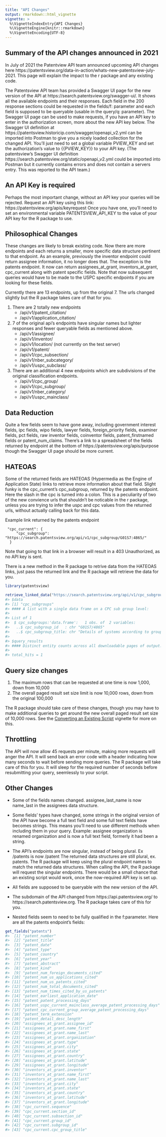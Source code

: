 ```yaml
---
title: "API Changes"
output: rmarkdown::html_vignette
vignette: >
  %\VignetteIndexEntry{API Changes}
  %\VignetteEngine{knitr::rmarkdown}
  %\VignetteEncoding{UTF-8}
---
```




## Summary of the API changes announced in 2021
 
In July of 2021 the Patentview API team announced upcoming API changes here https://patentsview.org/data-in-action/whats-new-patentsview-july-2021.  This page will explain the impact to the r package and any existing code.
 
The Patentsview API team has provided a Swagger UI page for the new version of the API at https://search.patentsview.org/swagger-ui/. It shows all the available endpoints and their responses.  Each field in the 200 response sections could be requested in the fields/f: parameter and each field is supposed to be queryable (usable in the query/q: parameter).  The Swagger UI page can be used to make requests, if you have an API key to enter in the authorization screen, more about the new API key below.  The Swagger UI definition at https://patentsview.historicip.com/swagger/openapi_v2.yml can be imported into Postman to give you a nicely loaded collection for the changed API. You'll just need to set a global variable PVIEW_KEY and set the authorization's value to {{PVIEW_KEY}} to your API key. (The patentsview's Swagger UI definition https://search.patentsview.org/static/openapi_v2.yml could be imported into Postman but it currently contains errors and does not contain a servers entry.  This was reported to the API team.)

## An API Key is required
Perhaps the most important change, without an API key your queries will be rejected.  Request an API key using this link: https://patentsview.org/apis/keyrequest  Once you have one, you'll need to set an environmental variable PATENTSVIEW_API_KEY to the value of your API key for the R package to use.

## Philosophical Changes
These changes are likely to break existing code.  Now there are more endpoints and each returns a smaller, more specific data structure pertinent to that endpoint. As an example, previously the inventor endpoint could return assignee information, it no longer does that.  The exception is the patents endpoint.  It now can return assignees_at_grant, inventors_at_grant, cpc_current along with patent specific fields. Note that now subsequent queries would have to be made to the USPC specific endpoints if you are looking for these fields.

Currently there are 13 endpoints, up from the original 7.  The urls changed slightly but the R package takes care of that for you.  

1. There are 2 totally new endpoints  
   -  /api/v1/patent_citation/  
   -  /api/v1/application_citation/  
2. 7 of the original api's endpoints have singular names but lighter responses and fewer queryable fields as mentioned above.  
   -  /api/v1/assignee/  
   -  /api/v1/inventor/  
   -  /api/v1/location/  (not currently on the test server)  
   -  /api/v1/patent/  
   -  /api/v1/cpc_subsection/  
   -  /api/v1/nber_subcategory/  
   -  /api/v1/uspc_subclass/  
3. There are an additional 4 new endpoints which are subdivisions of the original classification endpoints.  
   - /api/v1/cpc_group/  
   - /api/v1/cpc_subgroup/  
   - /api/v1/nber_category/  
   - /api/v1/uspc_mainclass/  

## Data Reduction

Quite a few fields seem to have gone away, including government interest fields, ipc fields, wipo fields, lawyer fields, foreign_priority fields, examiner fields, pct fields, raw inventor fields, coinventor fields, patent_firstnamed fields or patent_num_claims.  There's a link to a spreadsheet of the fields returned by endpoint at the bottom of https://patentsview.org/apis/purpose though the Swagger UI page should be more current.


## HATEOAS
Some of the returned fields are HATEOAS (Hypermedia as the Engine of Application State) links to retrieve more information about that field. Slight funky is the cpc_current's cpc_subgroup, returned by the patents endpoint.  Here the slash in the cpc is turned into a colon.  This is a peculiarity of two of the new convience urls that shouldn't be noticable in the r package, unless you are trying to infer the uspc and cpc values from the returned urls, without actually calling back for this data.

Example link returned by the patents endpoint
```
 "cpc_current": {
     "cpc_subgroup": "https://search.patentsview.org/api/v1/cpc_subgroup/G01S7:4865/"  
  }
```
Note that going to that link in a browser will result in a 403 Unauthorized, as no API key is sent.

There is a new method in the R package to retrive data from the HATEOAS links, just pass the returned
link and the R package will retrieve the data for you.  

```r
library(patentsview)

retrieve_linked_data("https://search.patentsview.org/api/v1/cpc_subgroup/G01S7:4865/")
#> $data
#> [1] "cpc_subgroups"
#> #### A list with a single data frame on a CPC sub group level:
#> 
#> List of 1
#>  $ cpc_subgroups:'data.frame':	1 obs. of  2 variables:
#>   ..$ cpc_subgroup_id   : chr "G01S7/4865"
#>   ..$ cpc_subgroup_title: chr "Details of systems according to groups G01S13/"..
#> 
#> $query_results
#> #### Distinct entity counts across all downloadable pages of output:
#> 
#> total_hits = 1
```

## Query size changes
1. The maximum rows that can be requested at one time is now 1,000, down from 10,000
2. The overall paged result set size limit is now 10,000 rows, down from the original 100,000 

The R package should take care of these changes, though you may have to make additional
queries to get around the new overall paged result set size of 10,000 rows.  See the [Converting an Existing Script](converting-an-existing-script.html#reduced-query-size-1) vignette for more on this.

## Throttling
The API will now allow 45 requests per minute, making more requests will anger the API.  It will send back an error code with a header indicating how many seconds to wait before sending more queries.  The R package will take care of this for you.  It will sleep for the required number of seconds before resubmitting your query, seemlessly to your script.

## Other Changes

* Some of the fields names changed.  assignee_last_name is now name_last in the assignees data structure.

* Some fields' types have changed, some strings in the original version of the API have become a full text field and some full text fields have becomes strings.  This means you'll need to use different methods
when including them in your query.  Example: assignee organization is renamed organization and is now a full text field, formerly it had been a string.

* The API's endpoints are now singular, instead of being plural.  Ex /patents is now /patent  The returned data structures are still plural, ex. patents.  The R package will keep using the plural endpoint names to match the returned data structures. When calling the API, the R package will request the singular endpoints. There would be a small chance that an existing script would work, once the now-required API key is set up.

* All fields are supposed to be queryable with the new version of the API.

* The subdomain of the API changed from https://api.patentsview.org/ to https://search.patentsview.org.  The R package takes care of this for you.

* Nested fields seem to need to be fully qualified in the f:parameter. Here are all the patents endpoint's fields:

```r
get_fields("patents")
#>  [1] "patent_number"                                               
#>  [2] "patent_title"                                                
#>  [3] "patent_date"                                                 
#>  [4] "patent_type"                                                 
#>  [5] "patent_country"                                              
#>  [6] "patent_year"                                                 
#>  [7] "patent_abstract"                                             
#>  [8] "patent_kind"                                                 
#>  [9] "patent_num_foreign_documents_cited"                          
#> [10] "patent_num_us_applications_cited"                            
#> [11] "patent_num_us_patents_cited"                                 
#> [12] "patent_num_total_documents_cited"                            
#> [13] "patent_num_times_cited_by_us_patents"                        
#> [14] "patent_earliest_application_date"                            
#> [15] "patent_patent_processing_days"                               
#> [16] "patent_uspc_current_mainclass_average_patent_processing_days"
#> [17] "patent_cpc_current_group_average_patent_processing_days"     
#> [18] "patent_term_extension"                                       
#> [19] "patent_detail_desc_length"                                   
#> [20] "assignees_at_grant.assignee_id"                              
#> [21] "assignees_at_grant.name_first"                               
#> [22] "assignees_at_grant.name_last"                                
#> [23] "assignees_at_grant.organization"                             
#> [24] "assignees_at_grant.type"                                     
#> [25] "assignees_at_grant.city"                                     
#> [26] "assignees_at_grant.state"                                    
#> [27] "assignees_at_grant.country"                                  
#> [28] "assignees_at_grant.latitude"                                 
#> [29] "assignees_at_grant.longitude"                                
#> [30] "inventors_at_grant.inventor"                                 
#> [31] "inventors_at_grant.name_first"                               
#> [32] "inventors_at_grant.name_last"                                
#> [33] "inventors_at_grant.city"                                     
#> [34] "inventors_at_grant.state"                                    
#> [35] "inventors_at_grant.country"                                  
#> [36] "inventors_at_grant.latitude"                                 
#> [37] "inventors_at_grant.longitude"                                
#> [38] "cpc_current.sequence"                                        
#> [39] "cpc_current.section_id"                                      
#> [40] "cpc_current.subsection_id"                                   
#> [41] "cpc_current.group_id"                                        
#> [42] "cpc_current.subgroup_id"                                     
#> [43] "cpc_current.cpc_group_title"
```
